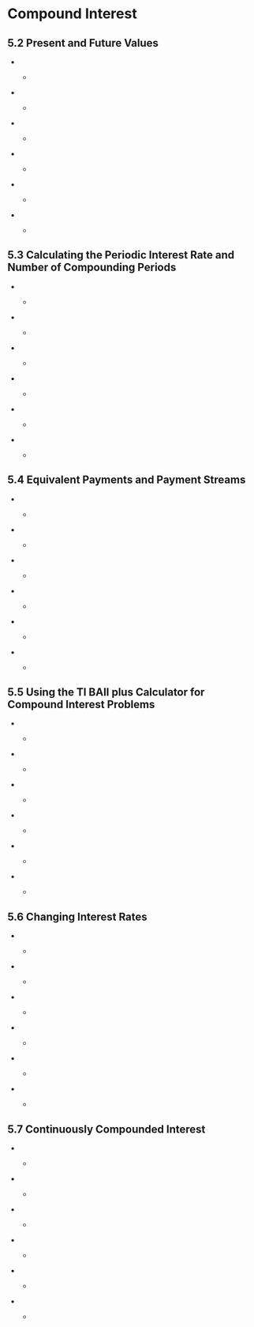
#  Compound Interest

##  5.2 Present and Future Values {-}

*  
    *
<p>&nbsp;</p>


*  
    *
<p>&nbsp;</p>


*  
    *
<p>&nbsp;</p>


*  
    *
<p>&nbsp;</p>


*  
    *
<p>&nbsp;</p>


*  
    *
<p>&nbsp;</p>


##  5.3  Calculating the Periodic Interest Rate and Number of Compounding Periods {-}

*  
    *
<p>&nbsp;</p>


*  
    *
<p>&nbsp;</p>


*  
    *
<p>&nbsp;</p>


*  
    *
<p>&nbsp;</p>


*  
    *
<p>&nbsp;</p>


*  
    *
<p>&nbsp;</p>


##  5.4  Equivalent Payments and Payment Streams {-}

*  
    *
<p>&nbsp;</p>


*  
    *
<p>&nbsp;</p>


*  
    *
<p>&nbsp;</p>


*  
    *
<p>&nbsp;</p>


*  
    *
<p>&nbsp;</p>


*  
    *
<p>&nbsp;</p>

##  5.5  Using the TI BAII plus Calculator for Compound Interest Problems {-}

*  
    *
<p>&nbsp;</p>


*  
    *
<p>&nbsp;</p>


*  
    *
<p>&nbsp;</p>


*  
    *
<p>&nbsp;</p>


*  
    *
<p>&nbsp;</p>


*  
    *
<p>&nbsp;</p>


##  5.6  Changing Interest Rates {-}

*  
    *
<p>&nbsp;</p>


*  
    *
<p>&nbsp;</p>


*  
    *
<p>&nbsp;</p>


*  
    *
<p>&nbsp;</p>


*  
    *
<p>&nbsp;</p>


*  
    *
<p>&nbsp;</p>


##  5.7  Continuously Compounded Interest {-}

*  
    *
<p>&nbsp;</p>


*  
    *
<p>&nbsp;</p>


*  
    *
<p>&nbsp;</p>


*  
    *
<p>&nbsp;</p>


*  
    *
<p>&nbsp;</p>


*  
    *
<p>&nbsp;</p>

